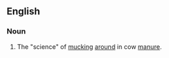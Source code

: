 ==English==

===Noun===
{{en-noun|-}}

# {{jocular|farming|_|slang}} The "science" of [[muck]]ing [[around]] in cow [[manure]].